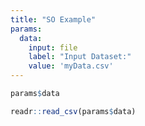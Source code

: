 ```yaml
---
title: "SO Example"
params:
  data:
    input: file
    label: "Input Dataset:"
    value: 'myData.csv'
---
```


```r
params$data
```

```r
readr::read_csv(params$data)
```

